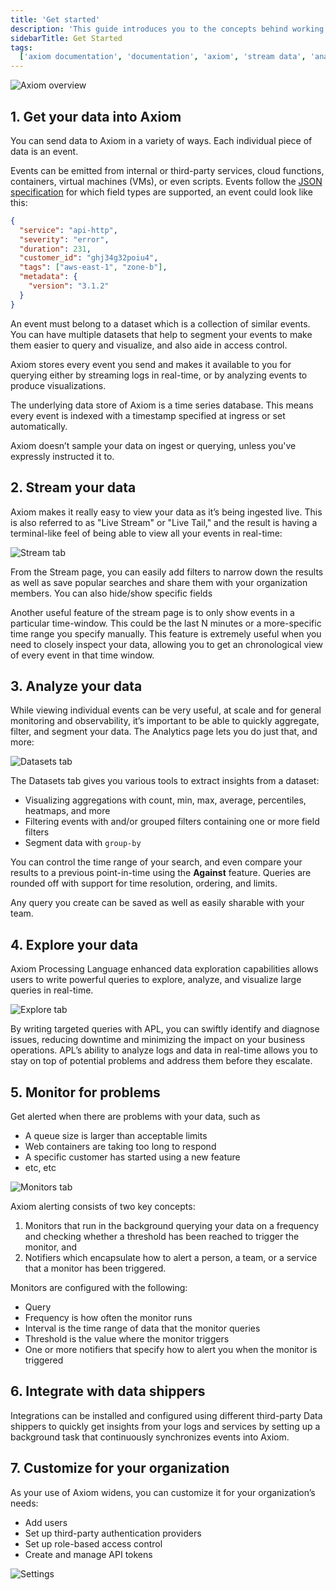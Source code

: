 ```yaml
---
title: 'Get started'
description: 'This guide introduces you to the concepts behind working with Axiom and give a short introduction to each of the high-level features.'
sidebarTitle: Get Started
tags:
  ['axiom documentation', 'documentation', 'axiom', 'stream data', 'analyze data', 'explore data']
---
```


<Frame caption="Axiom overview">
  <img src="/doc-assets/shots/getting-started-24.png" alt="Axiom overview" />
</Frame>

## 1. Get your data into Axiom

You can send data to Axiom in a variety of ways. Each individual piece of data is an event.

Events can be emitted from internal or third-party services, cloud functions, containers, virtual machines (VMs), or even scripts. Events follow the [JSON specification](https://www.json.org/json-en.html) for which field types are supported, an event could look like this:

```json
{
  "service": "api-http",
  "severity": "error",
  "duration": 231,
  "customer_id": "ghj34g32poiu4",
  "tags": ["aws-east-1", "zone-b"],
  "metadata": {
    "version": "3.1.2"
  }
}
```

An event must belong to a dataset which is a collection of similar events. You can have multiple datasets that help to segment your events to make them easier to query and visualize, and also aide in access control.

Axiom stores every event you send and makes it available to you for querying either by streaming logs in real-time, or by analyzing events to produce visualizations.

The underlying data store of Axiom is a time series database. This means every event is indexed with a timestamp specified at ingress or set automatically.

Axiom doesn’t sample your data on ingest or querying, unless you've expressly instructed it to.

<Card title="Learn how to ingest" icon="paper-plane" href="/docs/send-data/ingest"></Card>

## 2. Stream your data

Axiom makes it really easy to view your data as it’s being ingested live. This is also referred to as "Live Stream" or "Live Tail," and the result is having a terminal-like feel of being able to view all your events in real-time:

<Frame caption="Stream tab">
  <img src="/doc-assets/shots/getting-started-stream.png" alt="Stream tab" />
</Frame>

From the Stream page, you can easily add filters to narrow down the results as well as save popular searches and share them with your organization members. You can also hide/show specific fields

Another useful feature of the stream page is to only show events in a particular time-window. This could be the last N minutes or a more-specific time range you specify manually. This feature is extremely useful when you need to closely inspect your data, allowing you to get an chronological view of every event in that time window.

<Card title="Learn how to stream" icon="server" href="/docs/query-data/stream"></Card>

## 3. Analyze your data

While viewing individual events can be very useful, at scale and for general monitoring and observability, it’s important to be able to quickly aggregate, filter, and segment your data. The Analytics page lets you do just that, and more:

<Frame caption="Datasets tab">
  <img src="/doc-assets/shots/analyze-your-data-1.png" alt="Datasets tab" />
</Frame>

The Datasets tab gives you various tools to extract insights from a dataset:
- Visualizing aggregations with count, min, max, average, percentiles, heatmaps, and more
- Filtering events with and/or grouped filters containing one or more field filters
- Segment data with `group-by`

You can control the time range of your search, and even compare your results to a previous point-in-time using the **Against** feature. Queries are rounded off with support for time resolution, ordering, and limits.

Any query you create can be saved as well as easily sharable with your team.

<Card title="Learn how to analyze" icon="screencast" href="/docs/query-data/datasets"></Card>

## 4. Explore your data

Axiom Processing Language enhanced data exploration capabilities allows users to write powerful queries to explore, analyze, and visualize large queries in real-time.

<Frame caption="Explore tab">
  <img src="/doc-assets/shots/explore-your-data-1.png" alt="Explore tab" />
</Frame>

By writing targeted queries with APL, you can swiftly identify and diagnose issues, reducing downtime and minimizing the impact on your business operations. APL’s ability to analyze logs and data in real-time allows you to stay on top of potential problems and address them before they escalate.  

<Card title="Explore your data with APL" icon="chart-column" href="/docs/apl/introduction"></Card>

## 5. Monitor for problems

Get alerted when there are problems with your data, such as

- A queue size is larger than acceptable limits
- Web containers are taking too long to respond
- A specific customer has started using a new feature
- etc, etc

<Frame caption="Monitors tab">
  <img src="/doc-assets/shots/monitor-for-problems.png" alt="Monitors tab" />
</Frame>

Axiom alerting consists of two key concepts:

1. Monitors that run in the background querying your data on a frequency and checking whether a threshold has been reached to trigger the monitor, and
2. Notifiers which encapsulate how to alert a person, a team, or a service that a monitor has been triggered.

Monitors are configured with the following:
- Query
- Frequency is how often the monitor runs
- Interval is the time range of data that the monitor queries
- Threshold is the value where the monitor triggers
- One or more notifiers that specify how to alert you when the monitor is triggered

<Card title="Learn how to monitor" icon="desktop" href="/docs/monitor-data/monitors"></Card>

## 6. Integrate with data shippers

Integrations can be installed and configured using different third-party Data shippers to quickly get insights from your logs and services by setting up a background task that continuously synchronizes events into Axiom.

<Card title="Learn about data shippers" icon="ship" href="/docs/send-data/ingest#data-shippers"></Card>

## 7. Customize for your organization

As your use of Axiom widens, you can customize it for your organization’s needs:

- Add users
- Set up third-party authentication providers
- Set up role-based access control
- Create and manage API tokens

<Frame caption="Settings">
  <img src="/doc-assets/shots/customize-your-organization.png" alt="Settings" />
</Frame>

<Card title="Learn about settings" icon="gear" href="/docs/reference/settings"></Card>
